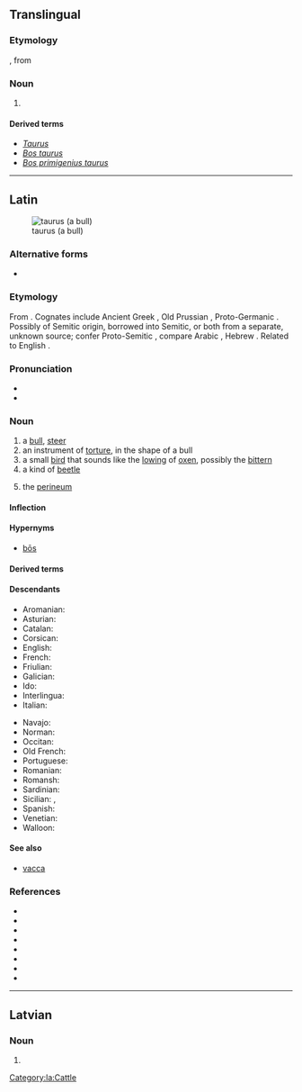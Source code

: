 {{also|Taurus}}
==Translingual==
{{rfd|mul}}
===Etymology===
{{der|mul|NL.|-}}, from {{der|mul|la|taurus||bull}}

===Noun===
{{head|mul|noun}}

# {{non-gloss definition|Used attributively as a species epithet}}

====Derived terms====
* ''[[Taurus]]''
* ''[[Bos taurus]]''
* ''[[Bos primigenius taurus]]''

----

==Latin==
{{wikipedia|dab=taurus|lang=la}}
[[Image:Vache_Aubrac.jpg|thumb|taurus (a bull)]]

===Alternative forms===
* {{l|la|(''archaic'') [[tarvus]], [[tarvos]]}}

===Etymology===
From {{inh|la|ine-pro|*táwros}}. Cognates include Ancient Greek {{m|grc|ταῦρος|}}, Old Prussian {{m|prg|tauris}}, Proto-Germanic {{m|gem-pro|*steuraz}}. Possibly of Semitic origin, borrowed into Semitic, or both from a separate, unknown source; confer Proto-Semitic {{m|sem-pro|*θawr-}}, compare Arabic {{m|ar|ثور}}, Hebrew {{m|he|שור}}. Related to English {{m|en|steer}}.

===Pronunciation===
* {{la-IPA|taurus}}
* {{audio|la-cls-taurus.ogg|Audio (Classical)|lang=la}}

===Noun===
{{la-noun|taurus|taurī|m|second}}

# a [[bull]], [[steer]]
# an instrument of [[torture]], in the shape of a bull
# a small [[bird]] that sounds like the [[lowing]] of [[ox]]en, possibly the [[bittern]]
# a kind of [[beetle]]
# {{lb|la|anatomy}} the [[perineum]]

====Inflection====
{{la-decl-2nd|taur}}

====Hypernyms====
* [[bos#Latin|bōs]]

====Derived terms====
{{der3|la|taura
|taureus
|tauricornis
|taurifer
|tauriformis
|taurigenus
|taurīnus
|taurobolicus
|taurobolīnus
|taurobolior
|taurocenta
|taurophthalmon
|taurulus
|Taurus
}}

====Descendants====
{{top2}}
* Aromanian: {{l|rup|tavru}}
* Asturian: {{l|ast|toru}}
* Catalan: {{l|ca|toro}}
* Corsican: {{l|co|toru}}
* English: {{l|en|Taurus}}
* French: {{l|fr|taureau}}
* Friulian: {{l|fur|taur}}
* Galician: {{l|gl|touro}}
* Ido: {{l|io|tauro}}
* Interlingua: {{l|ia|tauro}}
* Italian: {{l|it|toro}}
{{mid2}}
* Navajo: {{l|nv|dóola}}
* Norman: {{l|nrf|touothé}}
* Occitan: {{l|oc|taur}}
* Old French: {{l|fro|tor}}
* Portuguese: {{l|pt|touro}}
* Romanian: {{l|ro|taur}}
* Romansh: {{l|rm|taur}}
* Sardinian: {{l|sc|trau}}
* Sicilian: {{l|scn|tàuru}}, {{l|scn|tàvuru}}
* Spanish: {{l|es|toro}}
* Venetian: {{l|vec|toro}}
* Walloon: {{l|wa|torea}}
{{bottom}}

====See also====
* [[vacca]]

===References===
* {{R:L&S}}
* {{R:Elementary Lewis}}
* {{R:du Cange}}
* {{R:Gaffiot}}
* {{R:PersEnc}}
* {{R:Peck}}
* {{R:Smith's Persons}}
* {{R:Nocentini|hw=toro}}<!-- etymology -->

[[Category:la:Cattle]]

----

==Latvian==

===Noun===
{{head|lv|noun form|g=m}}

# {{lv-inflection of|taurs|acc|p}}